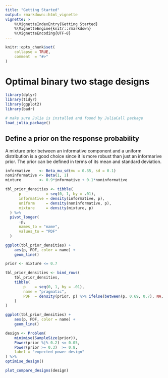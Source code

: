```yaml
---
title: "Getting Started"
output: rmarkdown::html_vignette
vignette: >
    %\VignetteIndexEntry{Getting Started}
    %\VignetteEngine{knitr::rmarkdown}
    %\VignetteEncoding{UTF-8}
---
```


```r
knitr::opts_chunk$set(
    collapse = TRUE,
    comment  = "#>"
)
```



# Optimal binary two stage designs

```r
library(dplyr)
library(tidyr)
library(ggplot2)
library(badr)

# make sure Julia is installed and found by JuliaCall package
load_julia_package() 
```

## Define a prior on the response probability

A mixture prior between an informative component and a uniform distribution
is a good choice since it is more robust than just an informarive prior.
The prior can be defined in terms of its mean and standard deviation.

```r
informative    <- Beta_mu_sd(mu = 0.35, sd = 0.1)
noninformative <- Beta(1, 1)
mixture        <- 0.9*informative + 0.1*noninformative

tbl_prior_densities <- tibble(
      p           = seq(0, 1, by = .01),
      informative = density(informative, p),
      uniform     = density(noninformative, p),
      mixture     = density(mixture, p)
  ) %>% 
  pivot_longer(
      -p, 
      names_to = "name", 
      values_to = "PDF"
  ) 

ggplot(tbl_prior_densities) +
    aes(p, PDF, color = name) + 
    geom_line()
```

```r
prior <- mixture <= 0.7

tbl_prior_densities <- bind_rows(
    tbl_prior_densities,
    tibble(
        p    = seq(0, 1, by = .01),
        name = "pragmatic",
        PDF  = density(prior, p) %>% ifelse(between(p, 0.69, 0.7), NA, .)
    )
)

ggplot(tbl_prior_densities) +
    aes(p, PDF, color = name) + 
    geom_line()
```

```r
design <- Problem(
    minimise(SampleSize(prior)),
    Power(prior %|% 0.2) <= 0.05,
    Power(prior >= 0.3)  >= 0.8,
    label = "expected power design"
) %>% 
optimise_design()
```

```r
plot_compare_designs(design)
```
